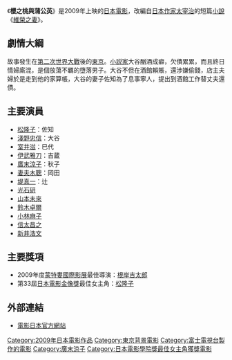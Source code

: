{{primarysources|time=2018-12-11T08:29:38+00:00}}
{{Link style|time=2015-12-11T07:28:24+00:00}}
{{Infobox Film|
| name           = 櫻之桃與蒲公英
| original_name  = {{lang|ja|ヴィヨンの妻 〜桜桃とタンポポ〜}}
| tw_name        = 維榮之妻：櫻桃與蒲公英
| hk_name        = 櫻之桃與蒲公英
| image          = 
| caption        = 
| director       = [[根岸吉太郎|根岸吉太郎]]
| writer         = [[田中陽造|田中陽造]]
| starring       = [[松隆子|松隆子]]<br />[[淺野忠信|淺野忠信]] 
| music          = [[吉松隆|吉松隆]]
| cinematography = [[柴主高秀|柴主高秀]]
| editing        = 川島章正
| distributor    = {{JPN}}[[東寶株式會社|東寶株式會社]]
| released       = {{JPN}}2009年10月10日<br />{{TWN}}2010年2月12日<br />{{HK}}2010年4月8日
| runtime        = 114 min
| country        = [[日本|日本]]
| language       = [[日語|日語]]
| imdb_id        = 1259609
}}
《'''櫻之桃與蒲公英'''》是2009年上映的[[日本|日本]][[電影|電影]]，改編自[[日本|日本]][[作家|作家]][[太宰治|太宰治]]的短篇[[小說|小說]]《[[維榮之妻|維榮之妻]]》。

== 劇情大綱 ==

故事發生在[[第二次世界大戰|第二次世界大戰]]後的[[東京|東京]]。[[小説家|小説家]]大谷酗酒成癖，欠債累累，而且終日情婦廝混，是個放蕩不羈的墮落男子。大谷不但在酒館賴賬，還涉嫌偷錢，店主夫婦於是走到他的家算帳，大谷的妻子佐知為了息事寧人，提出到酒館工作替丈夫還債。

== 主要演員 ==
* [[松隆子|松隆子]]：佐知
* [[淺野忠信|淺野忠信]]：大谷
* [[室井滋|室井滋]]：巳代
* [[伊武雅刀|伊武雅刀]]：吉蔵
* [[廣末涼子|廣末涼子]]：秋子
* [[妻夫木聰|妻夫木聰]]：岡田
* [[堤真一|堤真一]]：辻
* [[光石研|光石研]]
* [[山本未來|山本未來]]
* [[鈴木卓爾|鈴木卓爾]]
* [[小林麻子|小林麻子]]
* [[信太昌之|信太昌之]]
* [[新井浩文|新井浩文]]

==主要獎項==
*2009年度[[:en:Montreal_World_Film_Festival|蒙特婁國際影展]]最佳導演：[[根岸吉太郎|根岸吉太郎]]
*第33屆[[日本電影金像獎|日本電影金像獎]]最佳女主角：[[松隆子|松隆子]]

== 外部連結 ==
*[https://web.archive.org/web/20130715222218/http://www.toho.co.jp/lineup/villon/ 電影日本官方網站]
{{DEFAULTSORT:Viyon No Tsuma - ōtō to tanpopo}}
[[Category:2009年日本電影作品|Category:2009年日本電影作品]]
[[Category:東京背景電影|Category:東京背景電影]]
[[Category:富士電視台製作的電影|Category:富士電視台製作的電影]]
[[Category:廣末涼子|Category:廣末涼子]]
[[Category:日本電影學院獎最佳女主角獲獎電影|Category:日本電影學院獎最佳女主角獲獎電影]]